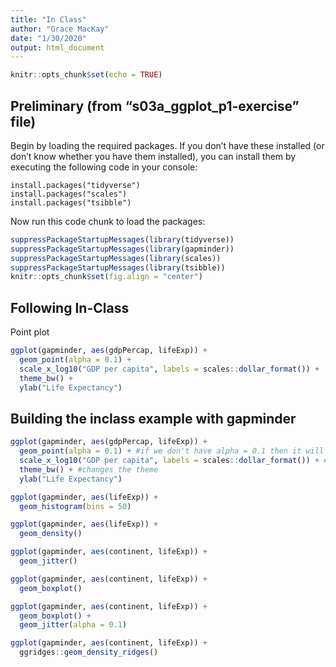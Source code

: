 ```yaml
---
title: "In Class"
author: "Grace MacKay"
date: "1/30/2020"
output: html_document
---
```


```r
knitr::opts_chunk$set(echo = TRUE)
```

## Preliminary (from "s03a_ggplot_p1-exercise" file)

Begin by loading the required packages. If you don't have these installed (or don't know whether you have them installed), you can install them by executing the following code in your console:

```
install.packages("tidyverse")
install.packages("scales")
install.packages("tsibble")
```

Now run this code chunk to load the packages:

```r
suppressPackageStartupMessages(library(tidyverse))
suppressPackageStartupMessages(library(gapminder))
suppressPackageStartupMessages(library(scales))
suppressPackageStartupMessages(library(tsibble))
knitr::opts_chunk$set(fig.align = "center")
```


## Following In-Class

Point plot
```r
ggplot(gapminder, aes(gdpPercap, lifeExp)) +
  geom_point(alpha = 0.1) +
  scale_x_log10("GDP per capita", labels = scales::dollar_format()) +
  theme_bw() +
  ylab("Life Expectancy")
```

## Building the inclass example with gapminder

```r
ggplot(gapminder, aes(gdpPercap, lifeExp)) +
  geom_point(alpha = 0.1) + #if we don't have alpha = 0.1 then it will just have a bunch of overlapping points that we can't tell apart. the alpha is transparency and the 0.1 means we need 10 points to get a totally solid color
  scale_x_log10("GDP per capita", labels = scales::dollar_format()) + #scales is a package and the :: means look for within the package
  theme_bw() + #changes the theme
  ylab("Life Expectancy") 

```

```r
ggplot(gapminder, aes(lifeExp)) +
  geom_histogram(bins = 50)
```


```r
ggplot(gapminder, aes(lifeExp)) +
  geom_density()
```

```r
ggplot(gapminder, aes(continent, lifeExp)) +
  geom_jitter()
```

```r
ggplot(gapminder, aes(continent, lifeExp)) +
  geom_boxplot()
```

```r
ggplot(gapminder, aes(continent, lifeExp)) +
  geom_boxplot() +
  geom_jitter(alpha = 0.1)

```

```r
ggplot(gapminder, aes(continent, lifeExp)) +
  ggridges::geom_density_ridges()
```







